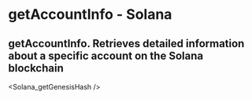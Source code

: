 # getAccountInfo - Solana

## getAccountInfo.  Retrieves detailed information about a specific account on the Solana blockchain


<Solana_getGenesisHash />
